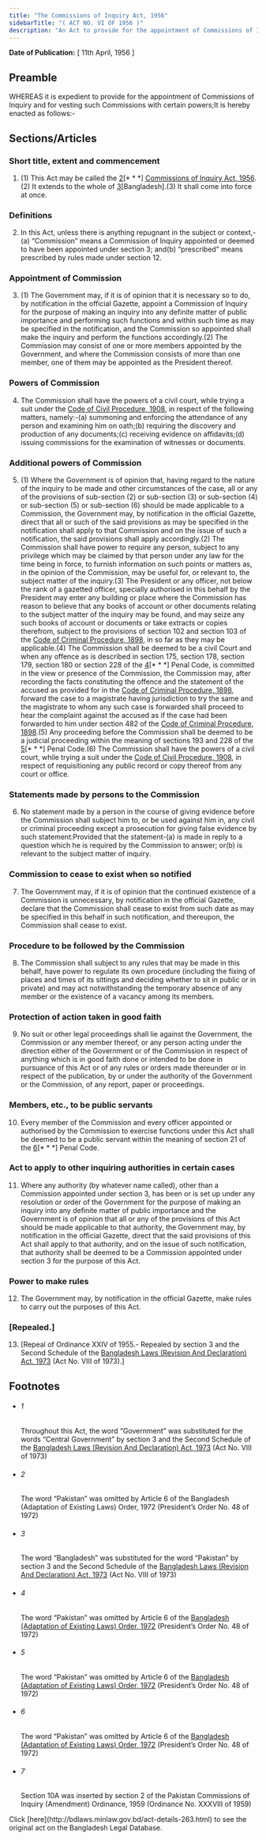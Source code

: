 ```yaml
---
title: "The Commissions of Inquiry Act, 1956"
sidebarTitle: "( ACT NO. VI OF 1956 )"
description: "An Act to provide for the appointment of Commissions of Inquiry and for vesting such Commissions with certain powers. 1♣"
---
```


**Date of Publication:** [ 11th April, 1956 ]

## Preamble

WHEREAS it is expedient to provide for the appointment of Commissions of Inquiry and for vesting such Commissions with certain powers;It is hereby enacted as follows:-

## Sections/Articles

### Short title, extent and commencement

1. (1) This Act may be called the [2](1)[\* \* \*] [Commissions of Inquiry Act, 1956](/laws/act-263 "Commissions of Inquiry Act, 1956").(2) It extends to the whole of [3](2)[Bangladesh].(3) It shall come into force at once.

### Definitions

2. In this Act, unless there is anything repugnant in the subject or context,-(a) “Commission” means a Commission of Inquiry appointed or deemed to have been appointed under section 3; and(b) “prescribed” means prescribed by rules made under section 12.

### Appointment of Commission

3. (1) The Government may, if it is of opinion that it is necessary so to do, by notification in the official Gazette, appoint a Commission of Inquiry for the purpose of making an inquiry into any definite matter of public importance and performing such functions and within such time as may be specified in the notification, and the Commission so appointed shall make the inquiry and perform the functions accordingly.(2) The Commission may consist of one or more members appointed by the Government, and where the Commission consists of more than one member, one of them may be appointed as the President thereof.

### Powers of Commission

4. The Commission shall have the powers of a civil court, while trying a suit under the [Code of Civil Procedure, 1908](/laws/act-86 "Code of Civil Procedure, 1908"), in respect of the following matters, namely:-(a) summoning and enforcing the attendance of any person and examining him on oath;(b) requiring the discovery and production of any documents;(c) receiving evidence on affidavits;(d) issuing commissions for the examination of witnesses or documents.

### Additional powers of Commission

5. (1) Where the Government is of opinion that, having regard to the nature of the inquiry to be made and other circumstances of the case, all or any of the provisions of sub-section (2) or sub-section (3) or sub-section (4) or sub-section (5) or sub-section (6) should be made applicable to a Commission, the Government may, by notification in the official Gazette, direct that all or such of the said provisions as may be specified in the notification shall apply to that Commission and on the issue of such a notification, the said provisions shall apply accordingly.(2) The Commission shall have power to require any person, subject to any privilege which may be claimed by that person under any law for the time being in force, to furnish information on such points or matters as, in the opinion of the Commission, may be useful for, or relevant to, the subject matter of the inquiry.(3) The President or any officer, not below the rank of a gazetted officer, specially authorised in this behalf by the President may enter any building or place where the Commission has reason to believe that any books of account or other documents relating to the subject matter of the inquiry may be found, and may seize any such books of account or documents or take extracts or copies therefrom, subject to the provisions of section 102 and section 103 of the [Code of Criminal Procedure, 1898](/laws/act-75 "Code of Criminal Procedure, 1898"), in so far as they may be applicable.(4) The Commission shall be deemed to be a civil Court and when any offence as is described in section 175, section 178, section 179, section 180 or section 228 of the [4](1)[\* \* \*] Penal Code, is committed in the view or presence of the Commission, the Commission may, after recording the facts constituting the offence and the statement of the accused as provided for in the [Code of Criminal Procedure, 1898](/laws/act-75 "Code of Criminal Procedure, 1898"), forward the case to a magistrate having jurisdiction to try the same and the magistrate to whom any such case is forwarded shall proceed to hear the complaint against the accused as if the case had been forwarded to him under section 482 of the [Code of Criminal Procedure, 1898](/laws/act-75 "Code of Criminal Procedure, 1898").(5) Any proceeding before the Commission shall be deemed to be a judicial proceeding within the meaning of sections 193 and 228 of the [5](2)[\* \* \*] Penal Code.(6) The Commission shall have the powers of a civil court, while trying a suit under the [Code of Civil Procedure, 1908](/laws/act-86 "Code of Civil Procedure, 1908"), in respect of requisitioning any public record or copy thereof from any court or office.

### Statements made by persons to the Commission

6. No statement made by a person in the course of giving evidence before the Commission shall subject him to, or be used against him in, any civil or criminal proceeding except a prosecution for giving false evidence by such statement:Provided that the statement-(a) is made in reply to a question which he is required by the Commission to answer; or(b) is relevant to the subject matter of inquiry.

### Commission to cease to exist when so notified

7. The Government may, if it is of opinion that the continued existence of a Commission is unnecessary, by notification in the official Gazette, declare that the Commission shall cease to exist from such date as may be specified in this behalf in such notification, and thereupon, the Commission shall cease to exist.

### Procedure to be followed by the Commission

8. The Commission shall subject to any rules that may be made in this behalf, have power to regulate its own procedure (including the fixing of places and times of its sittings and deciding whether to sit in public or in private) and may act notwithstanding the temporary absence of any member or the existence of a vacancy among its members.

### Protection of action taken in good faith

9. No suit or other legal proceedings shall lie against the Government, the Commission or any member thereof, or any person acting under the direction either of the Government or of the Commission in respect of anything which is in good faith done or intended to be done in pursuance of this Act or of any rules or orders made thereunder or in respect of the publication, by or under the authority of the Government or the Commission, of any report, paper or proceedings.

### Members, etc., to be public servants

10. Every member of the Commission and every officer appointed or authorised by the Commission to exercise functions under this Act shall be deemed to be a public servant within the meaning of section 21 of the [6](1)[\* \* \*] Penal Code.

### Act to apply to other inquiring authorities in certain cases

11. Where any authority (by whatever name called), other than a Commission appointed under section 3, has been or is set up under any resolution or order of the Government for the purpose of making an inquiry into any definite matter of public importance and the Government is of opinion that all or any of the provisions of this Act should be made applicable to that authority, the Government may, by notification in the official Gazette, direct that the said provisions of this Act shall apply to that authority, and on the issue of such notification, that authority shall be deemed to be a Commission appointed under section 3 for the purpose of this Act.

### Power to make rules

12. The Government may, by notification in the official Gazette, make rules to carry out the purposes of this Act.

### [Repealed.]

13. [Repeal of Ordinance XXIV of 1955.- Repealed by section 3 and the Second Schedule of the [Bangladesh Laws (Revision And Declaration) Act, 1973](/laws/act-430 "Bangladesh Laws (Revision And Declaration) Act, 1973") (Act No. VIII of 1973).]

## Footnotes

- ###### 1

  Throughout this Act, the word “Government” was substituted for the words “Central Government” by section 3 and the Second Schedule of the [Bangladesh Laws (Revision And Declaration) Act, 1973](/laws/act-430 "Bangladesh Laws (Revision And Declaration) Act, 1973") (Act No. VIII of 1973)

- ###### 2

  The word “Pakistan” was omitted by Article 6 of the Bangladesh (Adaptation of Existing Laws) Order, 1972 (President’s Order No. 48 of 1972)

- ###### 3

  The word “Bangladesh” was substituted for the word “Pakistan” by section 3 and the Second Schedule of the [Bangladesh Laws (Revision And Declaration) Act, 1973](/laws/act-430 "Bangladesh Laws (Revision And Declaration) Act, 1973") (Act No. VIII of 1973)

- ###### 4

  The word “Pakistan” was omitted by Article 6 of the [Bangladesh (Adaptation of Existing Laws) Order, 1972](/laws/act-388 "Bangladesh (Adaptation of Existing Laws) Order, 1972 ") (President’s Order No. 48 of 1972)

- ###### 5

  The word “Pakistan” was omitted by Article 6 of the [Bangladesh (Adaptation of Existing Laws) Order, 1972](/laws/act-388 "Bangladesh (Adaptation of Existing Laws) Order, 1972 ") (President’s Order No. 48 of 1972)

- ###### 6

  The word “Pakistan” was omitted by Article 6 of the [Bangladesh (Adaptation of Existing Laws) Order, 1972](/laws/act-388 "Bangladesh (Adaptation of Existing Laws) Order, 1972 ") (President’s Order No. 48 of 1972)

- ###### 7

  Section 10A was inserted by section 2 of the Pakistan Commissions of Inquiry (Amendment) Ordinance, 1959 (Ordinance No. XXXVIII of 1959)

<Note>
  Click [here](http://bdlaws.minlaw.gov.bd/act-details-263.html) to see the original act on the Bangladesh Legal Database.
</Note>
